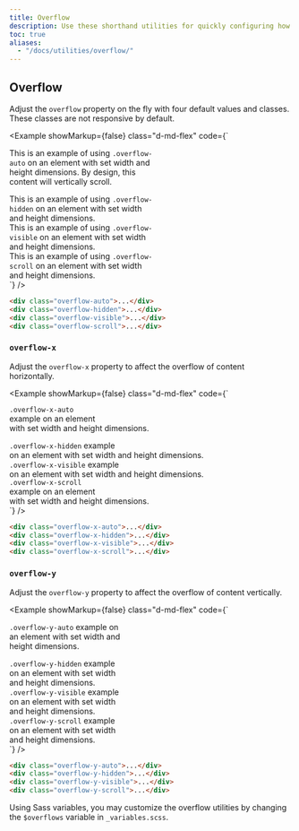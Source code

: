 ```yaml
---
title: Overflow
description: Use these shorthand utilities for quickly configuring how content overflows an element.
toc: true
aliases:
  - "/docs/utilities/overflow/"
---
```


## Overflow

Adjust the `overflow` property on the fly with four default values and classes. These classes are not responsive by default.

<Example showMarkup={false} class="d-md-flex" code={`<div class="overflow-auto p-large mb-large mb-md-none me-md-large border" style="max-width: 260px; max-height: 100px;" tabindex="0">
    This is an example of using <code>.overflow-auto</code> on an element with set width and height dimensions. By design, this content will vertically scroll.
  </div>
  <div class="overflow-hidden p-large mb-large mb-md-none me-md-large border" style="max-width: 260px; max-height: 100px;">
    This is an example of using <code>.overflow-hidden</code> on an element with set width and height dimensions.
  </div>
  <div class="overflow-visible p-large mb-large mb-md-none me-md-large border" style="max-width: 260px; max-height: 100px;">
    This is an example of using <code>.overflow-visible</code> on an element with set width and height dimensions.
  </div>
  <div class="overflow-scroll p-large border" style="max-width: 260px; max-height: 100px;" tabindex="0">
    This is an example of using <code>.overflow-scroll</code> on an element with set width and height dimensions.
  </div>`} />

```html
<div class="overflow-auto">...</div>
<div class="overflow-hidden">...</div>
<div class="overflow-visible">...</div>
<div class="overflow-scroll">...</div>
```

### `overflow-x`

Adjust the `overflow-x` property to affect the overflow of content horizontally.

<Example showMarkup={false} class="d-md-flex" code={`<div class="overflow-x-auto p-large mb-large mb-md-none me-md-large w-100 border" style="max-width: 200px; max-height: 100px; white-space: nowrap;">
    <div><code>.overflow-x-auto</code> example on an element</div>
    <div> with set width and height dimensions.</div>
  </div>
  <div class="overflow-x-hidden p-large mb-large mb-md-none me-md-large w-100 border" style="max-width: 200px; max-height: 100px;white-space: nowrap;">
    <div><code>.overflow-x-hidden</code> example</div>
    <div>on an element with set width and height dimensions.</div>
  </div>
  <div class="overflow-x-visible p-large mb-large mb-md-none me-md-large w-100 border" style="max-width: 200px; max-height: 100px;white-space: nowrap;">
    <div><code>.overflow-x-visible</code> example </div>
    <div>on an element with set width and height dimensions.</div>
  </div>
  <div class="overflow-x-scroll p-large bg-primary w-100 border" style="max-width: 200px; max-height: 100px;white-space: nowrap;">
    <div><code>.overflow-x-scroll</code> example on an element</div>
    <div> with set width and height dimensions.</div>
  </div>`} />

```html
<div class="overflow-x-auto">...</div>
<div class="overflow-x-hidden">...</div>
<div class="overflow-x-visible">...</div>
<div class="overflow-x-scroll">...</div>
```

### `overflow-y`

Adjust the `overflow-y` property to affect the overflow of content vertically.

<Example showMarkup={false} class="d-md-flex" code={`<div class="overflow-y-auto p-large mb-large mb-md-none me-md-large w-100 border" style="max-width: 200px; max-height: 100px;">
    <code>.overflow-y-auto</code> example on an element with set width and height dimensions.
  </div>
  <div class="overflow-y-hidden p-large mb-large mb-md-none me-md-large w-100 border" style="max-width: 200px; max-height: 100px;">
    <code>.overflow-y-hidden</code> example on an element with set width and height dimensions.
  </div>
  <div class="overflow-y-visible p-large mb-large mb-md-none me-md-large w-100 border" style="max-width: 200px; max-height: 100px;">
    <code>.overflow-y-visible</code> example on an element with set width and height dimensions.
  </div>
  <div class="overflow-y-scroll p-large w-100 border" style="max-width: 200px; max-height: 100px;">
    <code>.overflow-y-scroll</code> example on an element with set width and height dimensions.
  </div>`} />

```html
<div class="overflow-y-auto">...</div>
<div class="overflow-y-hidden">...</div>
<div class="overflow-y-visible">...</div>
<div class="overflow-y-scroll">...</div>
```

Using Sass variables, you may customize the overflow utilities by changing the `$overflows` variable in `_variables.scss`.
